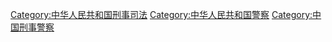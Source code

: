 [[Category:中华人民共和国刑事司法|Category:中华人民共和国刑事司法]]
[[Category:中华人民共和国警察|Category:中华人民共和国警察]]
[[Category:中国刑事警察|Category:中国刑事警察]]